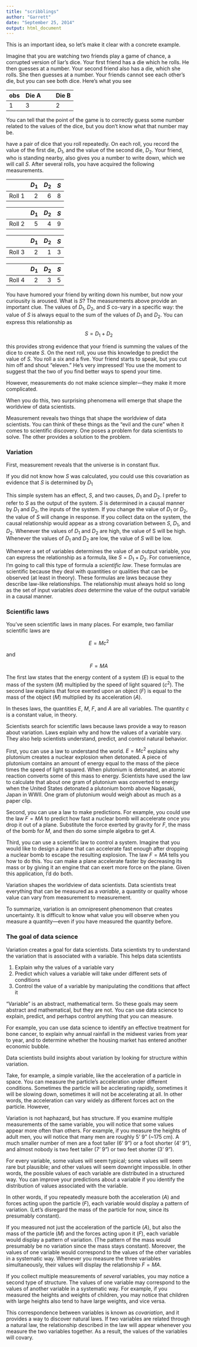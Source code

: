 ```yaml
---
title: "scribblings"
author: "Garrett"
date: "September 25, 2014"
output: html_document
---
```

This is an important idea, so let's make it clear with a concrete example.

Imagine that you are watching two friends play a game of chance, a corrupted version of liar's dice. Your first friend has a die which he rolls. He then guesses at a number. Your second friend also has a die, which she rolls. She then guesses at a number. Your friends cannot see each other's die, but you can see both dice. Here's what you see

obs | Die A |         | Die B   
--- | ----- | ------- | ------- 
1   | 3     | $\:\:$  | 2       

You can tell that the point of the game is to correctly guess some number related to the values of the dice, but you don't know what that number may be. 





have a pair of dice that you roll repeatedly. On each roll, you record the value of the first die, $D_{1}$, and the value of the second die, $D_{2}$. Your friend, who is standing nearby, also gives you a number to write down, which we will call $S$. After several rolls, you have acquired the following measurements.

&nbsp;|$D_{1}$|$D_{2}$|$S$
:------|--:|--:|--:
Roll 1 | 2 | 6 | 8

&nbsp;|$D_{1}$|$D_{2}$|$S$
:------|--:|--:|--:
Roll 2 | 5 | 4 | 9

&nbsp;|$D_{1}$|$D_{2}$|$S$
:------|--:|--:|--:
Roll 3 | 2 | 1 | 3

&nbsp;|$D_{1}$|$D_{2}$|$S$
:------|--:|--:|--:
Roll 4 | 2 | 3 | 5

You have humored your friend by writing down his number, but now your curiousity is aroused. What is $S$? The measurements above provide an important clue. The values of $D_{1}$, $D_{2}$, and $S$ co-vary in a specific way: the value of $S$ is always equal to the sum of the values of $D_{1}$ and $D_{2}$. You can express this relationship as 

$$S = D_{1} + D_{2}$$

this provides strong evidence that your friend is summing the values of the dice to create $S$. On the next roll, you use this knowledge to predict the value of $S$. You roll a six and a five. Your friend starts to speak, but you cut him off and shout "eleven." He's very impressed! You use the moment to suggest that the two of you find better ways to spend your time.







However, measurements do not make science simpler—they make it more complicated.

When you do this, two surprising phenomena will emerge that shape the worldview of data scientists.

Measurement reveals two things that shape the worldview of data scientists. You can think of these things as the "evil and the cure" when it comes to scientific discovery. One poses a problem for data scientists to solve. The other provides a solution to the problem.

### Variation

First, measurement reveals that the universe is in constant flux. 



If you did not know how $S$ was calculated, you could use this covariation as evidence that $S$ is determined by $D_{1}$

This simple system has an effect, $S$, and two causes, $D_{1}$ and $D_{2}$. I prefer to refer to $S$ as the output of the system. $S$ is determined in a causal manner by $D_{1}$ and $D_{2}$, the inputs of the system. If you change the value of $D_{1}$ or $D_{2}$, the value of $S$ will change in response. If you collect data on the system, the causal relationship would appear as a strong covariation between $S$, $D_{1}$, and $D_{2}$. Whenever the values of $D_{1}$ and $D_{2}$ are high, the value of S will be high. Whenever the values of $D_{1}$ and $D_{2}$ are low, the value of $S$ will be low.

Whenever a set of variables determines the value of an output variable, you can express the relationship as a formula, like $S = D_{1} + D_{2}$. For convenience, I'm going to call this type of formula a _scientific law_. These formulas are scientific because they deal with quantities or qualities that can be observed (at least in theory). These formulas are laws because they describe law-like relationships. The relationship must always hold so long as the set of input variables _does_ determine the value of the output variable in a causal manner.

### Scientific laws

You've seen scientific laws in many places. For example, two familiar scientific laws are 

$$E=Mc^{2}$$

and 

$$F=MA$$

The first law states that the energy content of a system ($E$) is equal to the mass of the system ($M$) multiplied by the speed of light squared ($c^{2}$). The second law explains that force exerted upon an object ($F$) is equal to the mass of the object ($M$) multiplied by its acceleration ($A$). 

In theses laws, the quantities $E$, $M$, $F$, and $A$ are all variables. The quantity $c$ is a constant value, in theory.

Scientists search for scientific laws because laws provide a way to reason about variation. Laws explain why and how the values of a variable vary. They also help scientists understand, predict, and control natural behavior.

First, you can use a law to understand the world. $E = Mc^{2}$ explains why plutonium creates a nuclear explosion when detonated. A piece of plutonium contains an amount of energy equal to the mass of the piece times the speed of light squared. When plutonium is detonated, an atomic reaction converts some of this mass to energy. Scientists have used the law to calculate that about one gram of plutonium was converted to energy when the United States detonated a plutonium bomb above Nagasaki, Japan in WWII. One gram of plutonium would weigh about as much as a paper clip.

Second, you can use a law to make predictions. For example, you could use the law $F = MA$ to predict how fast a nuclear bomb will accelerate once you drop it out of a plane. Substitute the force exerted by gravity for $F$, the mass of the bomb for $M$, and then do some simple algebra to get $A$.

Third, you can use a scientific law to control a system. Imagine that you would like to design a plane that can accelerate fast enough after dropping a nuclear bomb to escape the resulting explosion. The law $F = MA$ tells you how to do this. You can make a plane accelerate faster by decreasing its mass or by giving it an engine that can exert more force on the plane. Given this application, I’d do both.



Variation shapes the worldview of data scientists. Data scientists treat everything that can be measured as a _variable_, a quantity or quality whose value can vary from measurement to measurement.



To summarize, variation is an omnipresent phenomenon that creates uncertainty. It is difficult to know what value you will observe when you measure a quantity—even if you have measured the quantity before.

### The goal of data science

Variation creates a goal for data scientists. Data scientists try to understand the variation that is associated with a variable. This helps data scientists

1. Explain why the values of a variable vary
2. Predict which values a variable will take under different sets of conditions
3. Control the value of a variable by manipulating the conditions that affect it

"Variable" is an abstract, mathematical term. So these goals may seem abstract and mathematical, but they are not. You can use data science to explain, predict, and perhaps control anything that you can measure.

For example, you can use data science to identify an effective treatment for bone cancer, to explain why annual rainfall in the midwest varies from year to year, and to determine whether the housing market has entered another economic bubble.

Data scientists build insights about variation by looking for structure within variation.

Take, for example, a simple variable, like the acceleration of a particle in space. You can measure the particle's acceleration under different conditions. Sometimes the particle will be acclerating rapidly, sometimes it will be slowing down, sometimes it will not be accelerating at all. In other words, the acceleration can vary widely as different forces act on the particle. However, 

Variation is not haphazard, but has structure. If you examine multiple measurements of the same variable, you will notice that some values appear more often than others. For example, if you measure the heights of adult men, you will notice that many men are roughly 5' 9&rdquo; (~175 cm). A much smaller number of men are a foot taller (6' 9&rdquo;) or a foot shorter (4' 9&rdquo;), and almost nobody is two feet taller (7' 9&rdquo;) or two feet shorter (3' 9&rdquo;).

For every variable, some values will seem typical; some values will seem rare but plausible; and other values will seem downright impossible. In other words, the possible values of each variable are distributed in a structured way. You can improve your predictions about a variable if you identify the distribution of values associated with the variable.

In other words, if you repeatedly measure both the acceleration ($A$) and forces acting upon the particle ($F$), each variable would display a pattern of variation. (Let's disregard the mass of the particle for now, since its presumably constant).

If you measured not just the acceleration of the particle ($A$), but also the mass of the particle ($M$) and the forces acting upon it ($F$), each variable would display a pattern of variation. (The pattern of the mass would presumably be no variation since the mass stays constant). Moreover, the values of one variable would correspond to the values of the other variables in a systematic way. Whenever you measure the three variables simultaneously, their values will display the relationship $F = MA$.

If you collect multiple measurements of _several_ variables, you may notice a second type of structure. The values of one variable may correspond to the values of another variable in a systematic way. For example, if you measured the heights and weights of children, you may notice that children with large heights also tend to have large weights, and vice versa. 

This correspondence between variables is known as _covariation_, and it provides a way to discover natural laws. If two variables are related through a natural law, the relationship described in the law will appear whenever you measure the two variables together. As a result, the values of the variables will covary.

